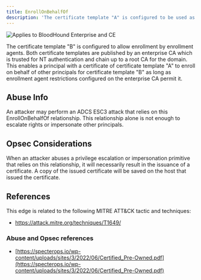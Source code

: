 ---
title: EnrollOnBehalfOf
description: 'The certificate template "A" is configured to be used as an enrollment agent.'
---

<img noZoom src="/assets/enterprise-AND-community-edition-pill-tag.svg" alt="Applies to BloodHound Enterprise and CE"/>

The certificate template "B" is configured to allow enrollment by enrollment agents. Both certificate templates are published by an enterprise CA which is trusted for NT authentication and chain up to a root CA for the domain. This enables a principal with a certificate of certificate template "A" to enroll on behalf of other principals for certificate template "B" as long as enrollment agent restrictions configured on the enterprise CA permit it.

## Abuse Info

An attacker may perform an ADCS ESC3 attack that relies on this EnrollOnBehalfOf relationship. This relationship alone is not enough to escalate rights or impersonate other principals.

## Opsec Considerations

When an attacker abuses a privilege escalation or impersonation primitive that relies on this relationship, it will necessarily result in the issuance of a certificate. A copy of the issued certificate will be saved on the host that issued the certificate.

## References
This edge is related to the following MITRE ATT&CK tactic and techniques:

* https://attack.mitre.org/techniques/T1649/

### Abuse and Opsec references

* [https://specterops.io/wp-content/uploads/sites/3/2022/06/Certified_Pre-Owned.pdf](https://specterops.io/wp-content/uploads/sites/3/2022/06/Certified_Pre-Owned.pdf)
